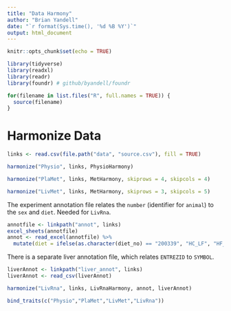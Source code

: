 ```yaml
---
title: "Data Harmony"
author: "Brian Yandell"
date: "`r format(Sys.time(), '%d %B %Y')`"
output: html_document
---
```


```r
knitr::opts_chunk$set(echo = TRUE)
```

```r
library(tidyverse)
library(readxl)
library(readr)
library(foundr) # github/byandell/foundr
```

```r
for(filename in list.files("R", full.names = TRUE)) {
  source(filename)
}
```


# Harmonize Data

```r
links <- read.csv(file.path("data", "source.csv"), fill = TRUE)
```

```r
harmonize("Physio", links, PhysioHarmony)
```

```r
harmonize("PlaMet", links, MetHarmony, skiprows = 4, skipcols = 4)
```

```r
harmonize("LivMet", links, MetHarmony, skiprows = 3, skipcols = 5)
```

The experiment annotation file relates the `number` (identifier for `animal`) to the `sex` and `diet`. Needed for `LivRna`.

```r
annotfile <- linkpath("annot", links)
excel_sheets(annotfile)
annot <- read_excel(annotfile) %>%
  mutate(diet = ifelse(as.character(diet_no) == "200339", "HC_LF", "HF_LC"))
```

There is a separate liver annotation file, which relates `ENTREZID` to `SYMBOL`.

```r
liverAnnot <- linkpath("liver_annot", links)
liverAnnot <- read_csv(liverAnnot)
```

```r
harmonize("LivRna", links, LivRnaHarmony, annot, liverAnnot)
```

```r
bind_traits(c("Physio","PlaMet","LivMet","LivRna"))
```

